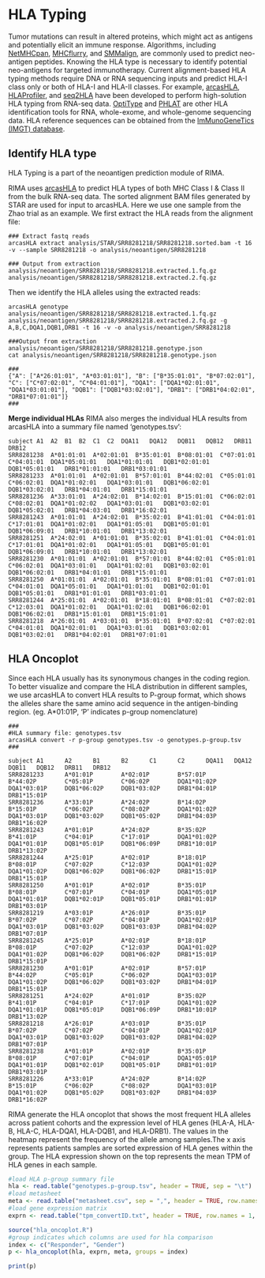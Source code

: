 # HLA Typing {#HLA}
Tumor mutations can result in altered proteins, which might act as antigens and potentially elicit an immune response. Algorithms, including <a href="http://www.cbs.dtu.dk/services/NetMHCpan/">NetMHCpan</a>, <a href= "https://github.com/openvax/mhcflurry">MHCflurry</a>, and <a href="https://pubmed.ncbi.nlm.nih.gov/17608956/">SMMalign</a>, are commonly used to predict neo-antigen peptides. Knowing the HLA type is necessary to identify potential neo-antigens for targeted immunotherapy. Current alignment-based HLA typing methods require DNA or RNA sequencing inputs and predict HLA-I class only or both of HLA-I and HLA-II classes.  For example, <a href="https://github.com/RabadanLab/arcasHLA">arcasHLA</a>, <a href="https://github.com/ExpressionAnalysis/HLAProfiler">HLAProfiler</a>, and <a href="https://github.com/TRON-Bioinformatics/seq2HLA">seq2HLA</a> have been developed to perform high-solution HLA typing from RNA-seq data. <a href="https://github.com/FRED-2/OptiType">OptiType</a> and <a href="https://pubmed.ncbi.nlm.nih.gov/29858810/">PHLAT</a> are other HLA identification tools for RNA, whole-exome, and whole-genome sequencing data.  HLA reference sequences can be obtained from the <a href="http://www.imgt.org/">ImMunoGeneTics (IMGT) database</a>. 

## Identify HLA type
HLA Typing is a part of the neoantigen prediction module of RIMA.  

RIMA uses <a href="https://github.com/RabadanLab/arcasHLA">arcasHLA</a> to predict HLA types of both MHC Class I & Class II from the bulk RNA-seq data. The sorted alignment BAM files generated by STAR are used for input to arcasHLA. Here we use one sample from the Zhao trial as an example. We first extract the HLA reads from the alignment file:
```
### Extract fastq reads
arcasHLA extract analysis/STAR/SRR8281218/SRR8281218.sorted.bam -t 16 -v --sample SRR8281218 -o analysis/neoantigen/SRR8281218

### Output from extraction
analysis/neoantigen/SRR8281218/SRR8281218.extracted.1.fq.gz
analysis/neoantigen/SRR8281218/SRR8281218.extracted.2.fq.gz
```

Then we identify the HLA alleles using the extracted reads:
```
arcasHLA genotype analysis/neoantigen/SRR8281218/SRR8281218.extracted.1.fq.gz analysis/neoantigen/SRR8281218/SRR8281218.extracted.2.fq.gz -g A,B,C,DQA1,DQB1,DRB1 -t 16 -v -o analysis/neoantigen/SRR8281218

###Output from extraction
analysis/neoantigen/SRR8281218/SRR8281218.genotype.json
cat analysis/neoantigen/SRR8281218/SRR8281218.genotype.json

###
{"A": ["A*26:01:01", "A*03:01:01"], "B": ["B*35:01:01", "B*07:02:01"], "C": ["C*07:02:01", "C*04:01:01"], "DQA1": ["DQA1*02:01:01", "DQA1*03:01:01"], "DQB1": ["DQB1*03:02:01"], "DRB1": ["DRB1*04:02:01", "DRB1*07:01:01"]}
###
```

**Merge individual HLAs**
RIMA also merges the individual HLA results from arcasHLA into a summary file named 'genotypes.tsv':  

```
subject	A1	A2	B1	B2	C1	C2	DQA11	DQA12	DQB11	DQB12	DRB11	DRB12
SRR8281238	A*01:01:01	A*02:01:01	B*35:01:01	B*08:01:01	C*07:01:01	C*04:01:01	DQA1*05:01:01	DQA1*01:01:01	DQB1*02:01:01	DQB1*05:01:01	DRB1*01:01:01	DRB1*03:01:01
SRR8281233	A*01:01:01	A*02:01:01	B*57:01:01	B*44:02:01	C*05:01:01	C*06:02:01	DQA1*01:02:01	DQA1*03:01:01	DQB1*06:02:01	DQB1*03:02:01	DRB1*04:01:01	DRB1*15:01:01
SRR8281236	A*33:01:01	A*24:02:01	B*14:02:01	B*15:01:01	C*06:02:01	C*08:02:01	DQA1*01:02:02	DQA1*03:01:01	DQB1*03:02:01	DQB1*05:02:01	DRB1*04:03:01	DRB1*16:02:01
SRR8281243	A*01:01:01	A*24:02:01	B*35:02:01	B*41:01:01	C*04:01:01	C*17:01:01	DQA1*01:02:01	DQA1*01:05:01	DQB1*05:01:01	DQB1*06:09:01	DRB1*10:01:01	DRB1*13:02:01
SRR8281251	A*24:02:01	A*01:01:01	B*35:02:01	B*41:01:01	C*04:01:01	C*17:01:01	DQA1*01:02:01	DQA1*01:05:01	DQB1*05:01:01	DQB1*06:09:01	DRB1*10:01:01	DRB1*13:02:01
SRR8281230	A*01:01:01	A*02:01:01	B*57:01:01	B*44:02:01	C*05:01:01	C*06:02:01	DQA1*03:01:01	DQA1*01:02:01	DQB1*03:02:01	DQB1*06:02:01	DRB1*04:01:01	DRB1*15:01:01
SRR8281250	A*01:01:01	A*02:01:01	B*35:01:01	B*08:01:01	C*07:01:01	C*04:01:01	DQA1*05:01:01	DQA1*01:01:01	DQB1*02:01:01	DQB1*05:01:01	DRB1*01:01:01	DRB1*03:01:01
SRR8281244	A*25:01:01	A*02:01:01	B*18:01:01	B*08:01:01	C*07:02:01	C*12:03:01	DQA1*01:02:01	DQA1*01:02:01	DQB1*06:02:01	DQB1*06:02:01	DRB1*15:01:01	DRB1*15:01:01
SRR8281218	A*26:01:01	A*03:01:01	B*35:01:01	B*07:02:01	C*07:02:01	C*04:01:01	DQA1*02:01:01	DQA1*03:01:01	DQB1*03:02:01	DQB1*03:02:01	DRB1*04:02:01	DRB1*07:01:01
```
## HLA Oncoplot
Since each HLA usually has its synonymous changes in the coding region. To better visualize and compare the HLA distribution in different samples, we use arcasHLA to convert HLA results to P-group format, which shows the alleles share the same amino acid sequence in the antigen-binding region. (eg. A*01:01P, 'P' indicates p-group nomenclature)

```
###
#HLA summary file: genotypes.tsv
arcasHLA convert -r p-group genotypes.tsv -o genotypes.p-group.tsv
###
```
```
subject A1      A2      B1      B2      C1      C2      DQA11   DQA12   DQB11   DQB12   DRB11   DRB12
SRR8281233      A*01:01P        A*02:01P        B*57:01P        B*44:02P        C*05:01P        C*06:02P        DQA1*01:02P     DQA1*03:01P     DQB1*06:02P     DQB1*03:02P     DRB1*04:01P     DRB1*15:01P
SRR8281236      A*33:01P        A*24:02P        B*14:02P        B*15:01P        C*06:02P        C*08:02P        DQA1*01:02P     DQA1*03:01P     DQB1*03:02P     DQB1*05:02P     DRB1*04:03P     DRB1*16:02P
SRR8281243      A*01:01P        A*24:02P        B*35:02P        B*41:01P        C*04:01P        C*17:01P        DQA1*01:02P     DQA1*01:01P     DQB1*05:01P     DQB1*06:09P     DRB1*10:01P     DRB1*13:02P
SRR8281244      A*25:01P        A*02:01P        B*18:01P        B*08:01P        C*07:02P        C*12:03P        DQA1*01:02P     DQA1*01:02P     DQB1*06:02P     DQB1*06:02P     DRB1*15:01P     DRB1*15:01P
SRR8281250      A*01:01P        A*02:01P        B*35:01P        B*08:01P        C*07:01P        C*04:01P        DQA1*05:01P     DQA1*01:01P     DQB1*02:01P     DQB1*05:01P     DRB1*01:01P     DRB1*03:01P
SRR8281219      A*03:01P        A*26:01P        B*35:01P        B*07:02P        C*07:02P        C*04:01P        DQA1*02:01P     DQA1*03:01P     DQB1*03:02P     DQB1*03:03P     DRB1*04:02P     DRB1*07:01P
SRR8281245      A*25:01P        A*02:01P        B*18:01P        B*08:01P        C*07:02P        C*12:03P        DQA1*01:02P     DQA1*01:02P     DQB1*06:02P     DQB1*06:02P     DRB1*15:01P     DRB1*15:01P
SRR8281230      A*01:01P        A*02:01P        B*57:01P        B*44:02P        C*05:01P        C*06:02P        DQA1*03:01P     DQA1*01:02P     DQB1*06:02P     DQB1*03:02P     DRB1*04:01P     DRB1*15:01P
SRR8281251      A*24:02P        A*01:01P        B*35:02P        B*41:01P        C*04:01P        C*17:01P        DQA1*01:02P     DQA1*01:01P     DQB1*05:01P     DQB1*06:09P     DRB1*10:01P     DRB1*13:02P
SRR8281218      A*26:01P        A*03:01P        B*35:01P        B*07:02P        C*07:02P        C*04:01P        DQA1*02:01P     DQA1*03:01P     DQB1*03:02P     DQB1*03:02P     DRB1*04:02P     DRB1*07:01P
SRR8281238      A*01:01P        A*02:01P        B*35:01P        B*08:01P        C*07:01P        C*04:01P        DQA1*05:01P     DQA1*01:01P     DQB1*02:01P     DQB1*05:01P     DRB1*01:01P     DRB1*03:01P
SRR8281226      A*33:01P        A*24:02P        B*14:02P        B*15:01P        C*06:02P        C*08:02P        DQA1*03:01P     DQA1*01:02P     DQB1*05:02P     DQB1*03:02P     DRB1*04:03P     DRB1*16:02P
```
RIMA generate the HLA oncoplot that shows the most frequent HLA alleles across patient cohorts and the expression level of HLA genes (HLA-A, HLA-B, HLA-C, HLA-DQA1, HLA-DQB1, and HLA-DRB1). The values in the heatmap represent the frequency of the allele among samples.The x axis represents patients samples are sorted expression of HLA genes within the group. The HLA expression shown on the top represents the mean TPM of HLA genes in each sample.

```r
#load HLA p-group summary file
hla <- read.table("genotypes.p-group.tsv", header = TRUE, sep = "\t")
#load metasheet 
meta <- read.table("metasheet.csv", sep = ",", header = TRUE, row.names = 1)
#load gene expression matrix 
exprn <- read.table("tpm_convertID.txt", header = TRUE, row.names = 1, sep = ",", check.names = FALSE)

source("hla_oncoplot.R")
#group indicates which columns are used for hla comparison
index <- c("Responder", "Gender")
p <- hla_oncoplot(hla, exprn, meta, groups = index)

print(p)
```





